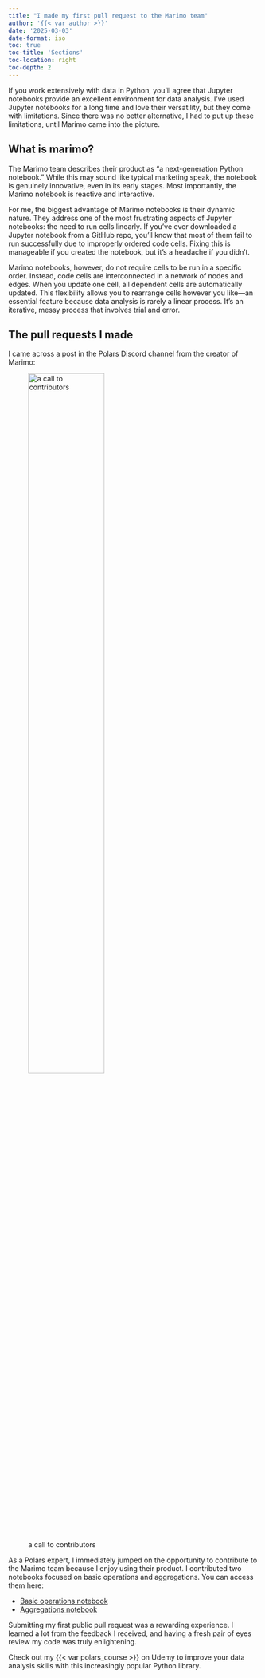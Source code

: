 ```yaml
---
title: "I made my first pull request to the Marimo team"
author: '{{< var author >}}'
date: '2025-03-03'
date-format: iso
toc: true
toc-title: 'Sections'
toc-location: right
toc-depth: 2
---
```


If you work extensively with data in Python, you'll agree that Jupyter notebooks provide an excellent environment for data analysis. I've used Jupyter notebooks for a long time and love their versatility, but they come with limitations. Since there was no better alternative, I had to put up these limitations, until Marimo came into the picture.

## What is marimo?
The Marimo team describes their product as "a next-generation Python notebook." While this may sound like typical marketing speak, the notebook is genuinely innovative, even in its early stages. Most importantly, the Marimo notebook is reactive and interactive.

For me, the biggest advantage of Marimo notebooks is their dynamic nature. They address one of the most frustrating aspects of Jupyter notebooks: the need to run cells linearly. If you've ever downloaded a Jupyter notebook from a GitHub repo, you'll know that most of them fail to run successfully due to improperly ordered code cells. Fixing this is manageable if you created the notebook, but it's a headache if you didn't.

Marimo notebooks, however, do not require cells to be run in a specific order. Instead, code cells are interconnected in a network of nodes and edges. When you update one cell, all dependent cells are automatically updated. This flexibility allows you to rearrange cells however you like—an essential feature because data analysis is rarely a linear process. It's an iterative, messy process that involves trial and error.

## The pull requests I made
I came across a post in the Polars Discord channel from the creator of Marimo:

::: {.gray-text}
![a call to contributors](image.png){fig-align="left" width=60%}
:::

As a Polars expert, I immediately jumped on the opportunity to contribute to the Marimo team because I enjoy using their product. I contributed two notebooks focused on basic operations and aggregations. You can access them here:

- [Basic operations notebook](https://marimo.app/gh/marimo-team/learn/main?entrypoint=polars%2F04_basic_operations.py)
- [Aggregations notebook](https://marimo.app/gh/marimo-team/learn/main?entrypoint=polars%2F12_aggregations.py)

Submitting my first public pull request was a rewarding experience. I learned a lot from the feedback I received, and having a fresh pair of eyes review my code was truly enlightening.

Check out my {{< var polars_course >}} on Udemy to improve your data analysis skills with this increasingly popular Python library.